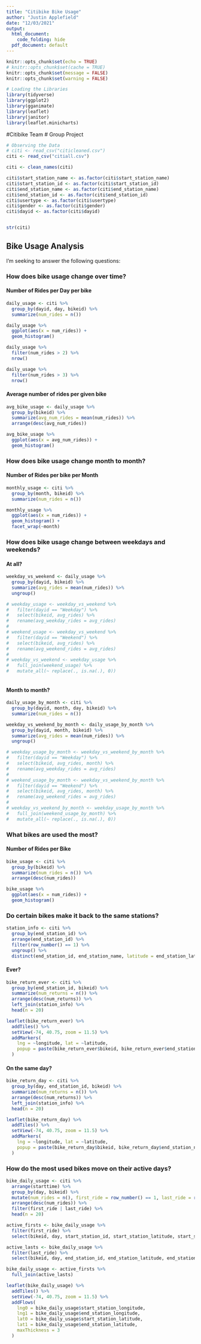 ```yaml
---
title: "Citibike Bike Usage"
author: "Justin Applefield"
date: "12/03/2021"
output: 
  html_document:
    code_folding: hide  
  pdf_document: default
---
```


```r
knitr::opts_chunk$set(echo = TRUE)
# knitr::opts_chunk$set(cache = TRUE)
knitr::opts_chunk$set(message = FALSE)
knitr::opts_chunk$set(warning = FALSE)
```

```r
# Loading the Libraries
library(tidyverse)
library(ggplot2)
library(gganimate)
library(leaflet)
library(janitor)
library(leaflet.minicharts)
```

#Citibike Team # Group Project  
```r
# Observing the Data
# citi <- read_csv("citicleaned.csv")
citi <- read_csv("citiall.csv")

citi <- clean_names(citi)

citi$start_station_name <- as.factor(citi$start_station_name)
citi$start_station_id <- as.factor(citi$start_station_id)
citi$end_station_name <- as.factor(citi$end_station_name)
citi$end_station_id <- as.factor(citi$end_station_id)
citi$usertype <- as.factor(citi$usertype)
citi$gender <- as.factor(citi$gender)
citi$dayid <- as.factor(citi$dayid)


str(citi)
```

## Bike Usage Analysis 

I'm seeking to answer the following questions:

### How does bike usage change over time?

#### Number of Rides per Day per bike
```r
daily_usage <- citi %>%
  group_by(dayid, day, bikeid) %>%
  summarize(num_rides = n())
```

```r
daily_usage %>%
  ggplot(aes(x = num_rides)) +
  geom_histogram()

daily_usage %>%
  filter(num_rides > 2) %>%
  nrow()

daily_usage %>%
  filter(num_rides > 3) %>%
  nrow()
```


#### Average number of rides per given bike
```r
avg_bike_usage <- daily_usage %>%
  group_by(bikeid) %>%
  summarize(avg_num_rides = mean(num_rides)) %>%
  arrange(desc(avg_num_rides))
```

```r
avg_bike_usage %>%
  ggplot(aes(x = avg_num_rides)) +
  geom_histogram()
```


### How does bike usage change month to month?

#### Number of Rides per bike per Month
```r
monthly_usage <- citi %>%
  group_by(month, bikeid) %>%
  summarize(num_rides = n())
```

```r
monthly_usage %>%
  ggplot(aes(x = num_rides)) +
  geom_histogram() +
  facet_wrap(~month)
```


### How does bike usage change between weekdays and weekends?

#### At all?
```r
weekday_vs_weekend <- daily_usage %>%
  group_by(dayid, bikeid) %>%
  summarize(avg_rides = mean(num_rides)) %>%
  ungroup()

# weekday_usage <- weekday_vs_weekend %>%
#   filter(dayid == "Weekday") %>%
#   select(bikeid, avg_rides) %>%
#   rename(avg_weekday_rides = avg_rides)
#
# weekend_usage <- weekday_vs_weekend %>%
#   filter(dayid == "Weekend") %>%
#   select(bikeid, avg_rides) %>%
#   rename(avg_weekend_rides = avg_rides)
#
# weekday_vs_weekend <- weekday_usage %>%
#   full_join(weekend_usage) %>%
#   mutate_all(~ replace(., is.na(.), 0))
```

```r

```

#### Month to month?
```r
daily_usage_by_month <- citi %>%
  group_by(dayid, month, day, bikeid) %>%
  summarize(num_rides = n())

weekday_vs_weekend_by_month <- daily_usage_by_month %>%
  group_by(dayid, month, bikeid) %>%
  summarize(avg_rides = mean(num_rides)) %>%
  ungroup()

# weekday_usage_by_month <- weekday_vs_weekend_by_month %>%
#   filter(dayid == "Weekday") %>%
#   select(bikeid, avg_rides, month) %>%
#   rename(avg_weekday_rides = avg_rides)
#
# weekend_usage_by_month <- weekday_vs_weekend_by_month %>%
#   filter(dayid == "Weekend") %>%
#   select(bikeid, avg_rides, month) %>%
#   rename(avg_weekend_rides = avg_rides)
#
# weekday_vs_weekend_by_month <- weekday_usage_by_month %>%
#   full_join(weekend_usage_by_month) %>%
#   mutate_all(~ replace(., is.na(.), 0))
```

### What bikes are used the most?

#### Number of Rides per Bike
```r
bike_usage <- citi %>%
  group_by(bikeid) %>%
  summarize(num_rides = n()) %>%
  arrange(desc(num_rides))
```

```r
bike_usage %>%
  ggplot(aes(x = num_rides)) +
  geom_histogram()
```


### Do certain bikes make it back to the same stations?

```r
station_info <- citi %>%
  group_by(end_station_id) %>%
  arrange(end_station_id) %>%
  filter(row_number() == 1) %>%
  ungroup() %>%
  distinct(end_station_id, end_station_name, latitude = end_station_latitude, longitude = end_station_longitude)
```

#### Ever?
```r
bike_return_ever <- citi %>%
  group_by(end_station_id, bikeid) %>%
  summarize(num_returns = n()) %>%
  arrange(desc(num_returns)) %>%
  left_join(station_info) %>%
  head(n = 20)
```

```r
leaflet(bike_return_ever) %>%
  addTiles() %>%
  setView(-74, 40.75, zoom = 11.5) %>%
  addMarkers(
    lng = ~longitude, lat = ~latitude,
    popup = paste(bike_return_ever$bikeid, bike_return_ever$end_station_name, "<br>", bike_return_ever$num_returns)
  )
```


#### On the same day?
```r
bike_return_day <- citi %>%
  group_by(day, end_station_id, bikeid) %>%
  summarize(num_returns = n()) %>%
  arrange(desc(num_returns)) %>%
  left_join(station_info) %>%
  head(n = 20)
```

```r
leaflet(bike_return_day) %>%
  addTiles() %>%
  setView(-74, 40.75, zoom = 11.5) %>%
  addMarkers(
    lng = ~longitude, lat = ~latitude,
    popup = paste(bike_return_day$bikeid, bike_return_day$end_station_name, "<br>", bike_return_day$num_returns)
  )
```


### How do the most used bikes move on their active days?
```r
bike_daily_usage <- citi %>%
  arrange(starttime) %>%
  group_by(day, bikeid) %>%
  mutate(num_rides = n(), first_ride = row_number() == 1, last_ride = row_number() == n()) %>%
  arrange(desc(num_rides)) %>%
  filter(first_ride | last_ride) %>%
  head(n = 20)

active_firsts <- bike_daily_usage %>%
  filter(first_ride) %>%
  select(bikeid, day, start_station_id, start_station_latitude, start_station_longitude, start_station_name)

active_lasts <- bike_daily_usage %>%
  filter(last_ride) %>%
  select(bikeid, day, end_station_id, end_station_latitude, end_station_longitude, end_station_name)

bike_daily_usage <- active_firsts %>%
  full_join(active_lasts)
```

```r
leaflet(bike_daily_usage) %>%
  addTiles() %>%
  setView(-74, 40.75, zoom = 11.5) %>%
  addFlows(
    lng0 = bike_daily_usage$start_station_longitude,
    lng1 = bike_daily_usage$end_station_longitude,
    lat0 = bike_daily_usage$start_station_latitude,
    lat1 = bike_daily_usage$end_station_latitude,
    maxThickness = 3
  )
```


